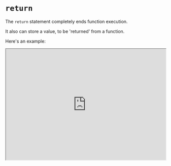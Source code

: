 

# `return`

The `return` statement completely ends function execution.

It also can store a value, to be 'returned' from a function.

Here's an example:

<iframe
    src="https://hlab.app/s/docs/returns_hbook"
    width="100%"
    height="350px"/>

- The syntax of a `return` statement is: `return [expression];`

- If `[expression]` is omitted, `undefined` is returned instead


:::info
**Automatic Semicolon Insertion**: 

Did you not place a semi-colon (;) after a `return [expression]` statement? 

Good news, it's automatically inserted for you.

But the downside is... if you had code executed **after** the `return` statement, it is unreachable now.
:::

Here is an example as well as a remedy for it:

<iframe
    src="https://hlab.app/s/docs/returnex1_hbook"
    width="100%"
    height="700px"/>

<p>&nbsp;</p>

:::tip

A useful case of `return;` is when you want to **intentionally** interrupt a function within some point in the control flow.

The following is an example of it:
:::

<p>&nbsp;</p>


<iframe
    src="https://hlab.app/s/docs/returnex2_hbook"
    width="100%"
    height="500px"/>

:::info
If one isn't aware of what's going on with the expression `${count}A`, here is how it works:

This is a **template literal** performing **string interpolation**. 

- The `$` is a delimiter as well as the backticks surrounding the expression. 

In other words; wrap your whole expression with ` `` ` and wrap the expression to be evaluated with `{}`s prefixed by $. 

- It will now be 'evaluated' or 'computed'. The 'A' at the end just adds an A as a suffix to the result. 
:::

One more useful feature of `return` statements is not to return a value, but rather a **function**:

<iframe
    src="https://hlab.app/s/docs/returnex3_hbook"
    width="100%"
    height="300px"/>

